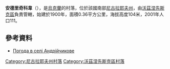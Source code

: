 {{coord|47|28|1|N|31|23|33|E|scale:100000|display=title}}

'''安德里奇科韋'''（{{lang-uk|Андрійчикове}}），是[[烏克蘭|烏克蘭]]的村落，位於該國南部[[尼古拉耶夫州|尼古拉耶夫州]]，由[[沃茲涅先斯克區|沃茲涅先斯克區]]負責管轄，始建於1900年，面積0.36平方公里，海拔高度104米，2001年人口111。

==參考資料==
* [http://weather.in.ua/ua/nikolaevskaja/210 Погода в селі Андрійчикове] {{Wayback|url=http://weather.in.ua/ua/nikolaevskaja/210 |date=20201027060931 }}

[[Category:尼古拉耶夫州村落|Category:尼古拉耶夫州村落]]
[[Category:沃茲涅先斯克區村落|Category:沃茲涅先斯克區村落]]


{{Mykolaiv-geo-stub}}